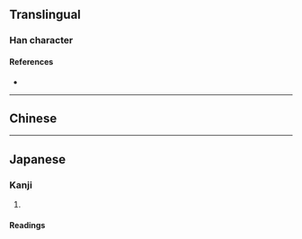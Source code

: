 {{also|灤}}
{{character info}}
==Translingual==

===Han character===
{{Han char|rn=85|rad=水|as=10|sn=13|four=|canj=EYCD|ids=⿰氵栾}}

====References====
* {{Han ref|kx=0643.241|hdz=31704.010|uh=6EE6|ud=28390}}

----

==Chinese==
{{zh-see|灤}}

----
==Japanese==
{{ja-kanji forms|滦|灤|ex=y}}

===Kanji===
{{ja-kanji|grade=|rs=水10|kyu=灤}}

# {{rfdef|ja|sort=水10}}

====Readings====
{{ja-readings
|goon=らん
|kanon=らん
|kun=なが-れる}}